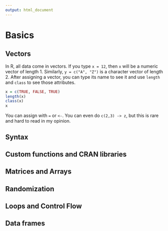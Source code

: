 ---
output: html_document
---
# Basics {#basics}

## Vectors

In R, all data come in vectors. If you type `x = 12`, then `x` will be a numeric vector of length 1. Similarly, `y = c("A", "Z")` is a character vector of length 2. After assigning a vector, you can type its name to see it and use `length` and `class` to see those attributes.

```{r length}
x = c(TRUE, FALSE, TRUE)
length(x)
class(x)
x
```

You can assign with `=` or `<-`. You can even do `c(2,3) -> z`, but this is rare and hard to read in my opinion.

## Syntax


## Custom functions and CRAN libraries




## Matrices and Arrays




## Randomization



## Loops and Control Flow


## Data frames


